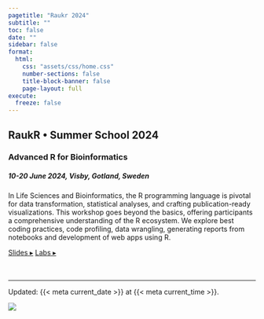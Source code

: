 ```yaml
---
pagetitle: "Raukr 2024"
subtitle: ""
toc: false
date: ""
sidebar: false
format:
  html:
    css: "assets/css/home.css"
    number-sections: false
    title-block-banner: false
    page-layout: full
execute:
  freeze: false
---
```


::: {.home-container}
::: {.home-grid-parent}
::: {.home-grid-child-left}

## [**RaukR** • Summer School 2024]{.large}
### Advanced R for Bioinformatics
:::{style="margin-bottom:1em;"}
##### 10-20 June 2024, Visby, Gotland, Sweden
:::

In Life Sciences and Bioinformatics, the R programming language is pivotal for data transformation, statistical analyses, and crafting publication-ready visualizations. This workshop goes beyond the basics, offering participants a comprehensive understanding of the R ecosystem. We explore best coding practices, code profiling, data wrangling, generating reports from notebooks and development of web apps using R.

[[Slides &#9656;]{.btn .btn-secondary}](slides/index.html) [[Labs &#9656;]{.btn .btn-secondary}](labs/index.html)

![](assets/logos/raukr.svg){height="1.2em" style="margin-bottom:-3px;"} &nbsp; ![](assets/logos/nbis-scilifelab.svg){height="1.1em"}

---

::: small
Updated: {{< meta current_date >}} at {{< meta current_time >}}.
:::

:::
:::{.home-grid-child-right}

![](assets/images/hero.png){.nolightbox}

:::
:::
:::
